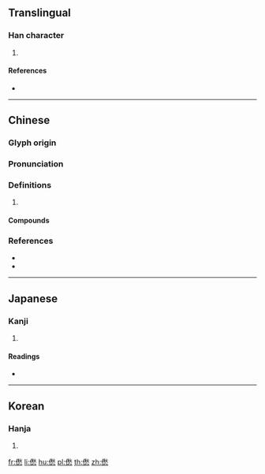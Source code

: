==Translingual==

===Han character===
{{Han char|rn=9|rad=人|as=13|sn=15|four=29238|canj=OHFP|ids=⿰亻愁}}

# {{defn|Han|sort=人13}}

====References====
* {{Han ref|kx=0118.170|dkj=01169|dj=0251.020|hdz=10225.110|uh=50FD|ud=20733|bh=E4F0|bd=58608}}

----

==Chinese==
{{zh-forms|alt=偢}}

===Glyph origin===
{{Han etym}}

===Pronunciation===
{{zh-pron
|m=zhōu
|c=zau6,zau3
|mc=y
|oc=y
|cat=
}}

===Definitions===
{{zh-hanzi}}

# {{zh-only|僝僽}}

====Compounds====
{{zh-der|僝僽|自僝自僽}}

===References===
* {{R:twedu|B00180}}
* {{R:yue:Hanzi}}

----

==Japanese==

===Kanji===
{{ja-kanji|grade=|rs=人13}}

# {{defn|lang=ja|sort=人13}}

====Readings====
* {{ja-readings|on=[[しゅう]] (shū)|kun=[[ののしる]] (nonoshiru)}}

----

==Korean==

===Hanja===
{{ko-hanja|hangeul=[[추]]|rv=chu|mr=ch'u}}

# {{defn|lang=ko|sort=人13}}
[[fr:僽]]
[[li:僽]]
[[hu:僽]]
[[pl:僽]]
[[th:僽]]
[[zh:僽]]